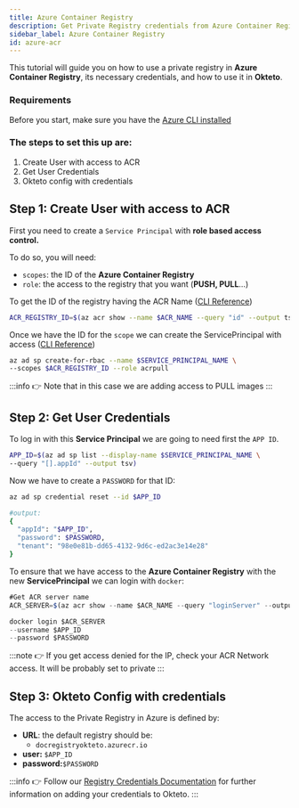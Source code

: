 ```yaml
---
title: Azure Container Registry
description: Get Private Registry credentials from Azure Container Registry 
sidebar_label: Azure Container Registry
id: azure-acr
---
```


This tutorial will guide you on how to use a private registry in **Azure Container Registry**, its necessary credentials, and how to use it in **Okteto**.

### Requirements

Before you start, make sure you have the [Azure CLI installed](https://learn.microsoft.com/en-us/cli/azure/)

### The steps to set this up are: 

1. Create User with access to ACR
1. Get User Credentials
1. Okteto config with credentials

## Step 1: Create User with access to ACR

First you need to create a `Service Principal` with **role based access control.** 

To do so, you will need: 

- `scopes`: the ID of the **Azure Container Registry**
- `role`:  the access to the registry that you want (**PUSH, PULL**…)

To get the ID of the registry having the ACR Name ([CLI Reference](https://learn.microsoft.com/en-us/cli/azure/acr?view=azure-cli-latest#az-acr-show()))

```bash
ACR_REGISTRY_ID=$(az acr show --name $ACR_NAME --query "id" --output tsv)
```

Once we have the ID for the `scope` we can create the ServicePrincipal with access ([CLI Reference](https://learn.microsoft.com/en-us/cli/azure/azure-cli-sp-tutorial-2#create-a-service-principal-containing-a-password))

```bash
az ad sp create-for-rbac --name $SERVICE_PRINCIPAL_NAME \
--scopes $ACR_REGISTRY_ID --role acrpull
```

:::info
👉 Note that in this case we are adding access to PULL images
:::

## Step 2: Get User Credentials

To log in with this **Service Principal** we are going to need first the `APP ID`. 

```bash
APP_ID=$(az ad sp list --display-name $SERVICE_PRINCIPAL_NAME \
--query "[].appId" --output tsv)
```

Now we have to create a `PASSWORD` for that ID: 

```bash
az ad sp credential reset --id $APP_ID

#output: 
{
  "appId": "$APP_ID",
  "password": $PASSWORD,
  "tenant": "98e0e81b-dd65-4132-9d6c-ed2ac3e14e28"
}
```

To ensure that we have access to the **Azure Container Registry** with the new **ServicePrincipal** we can login with `docker`:  

```jsx
#Get ACR server name
ACR_SERVER=$(az acr show --name $ACR_NAME --query "loginServer" --output tsv)

docker login $ACR_SERVER 
--username $APP_ID 
--password $PASSWORD 
```

:::note
👉 If you get access denied for the IP, check your ACR Network access. It will be probably set to private
:::

## Step 3: Okteto Config with credentials

The access to the Private Registry in Azure is defined by: 

- **URL**: the default registry should be:
    - `docregistryokteto.azurecr.io`
- **user:** `$APP_ID`
- **password:**`$PASSWORD`

:::info
👉 Follow our [Registry Credentials Documentation](admin/registry-credentials/index.mdx) for further information on adding your credentials to Okteto.
:::